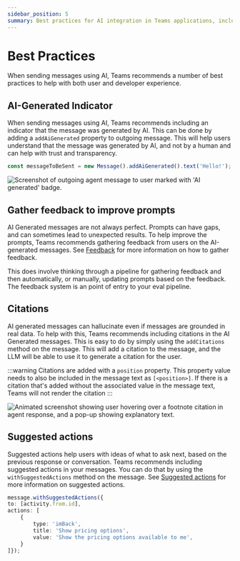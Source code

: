 ```yaml
---
sidebar_position: 5
summary: Best practices for AI integration in Teams applications, including AI-generated indicators and user experience guidelines.
---
```



# Best Practices

When sending messages using AI, Teams recommends a number of best practices to help with both user and developer experience.

## AI-Generated Indicator

When sending messages using AI, Teams recommends including an indicator that the message was generated by AI. This can be done by adding a `addAiGenerated` property to outgoing message. This will help users understand that the message was generated by AI, and not by a human and can help with trust and transparency.

```typescript
const messageToBeSent = new Message().addAiGenerated().text('Hello!');
```

![Screenshot of outgoing agent message to user marked with 'AI generated' badge.](/screenshots/ai-generated.gif)

## Gather feedback to improve prompts

AI Generated messages are not always perfect. Prompts can have gaps, and can sometimes lead to unexpected results. To help improve the prompts, Teams recommends gathering feedback from users on the AI-generated messages. See [Feedback](../feedback) for more information on how to gather feedback.

This does involve thinking through a pipeline for gathering feedback and then automatically, or manually, updating prompts based on the feedback. The feedback system is an point of entry to your eval pipeline.

## Citations

AI generated messages can hallucinate even if messages are grounded in real data. To help with this, Teams recommends including citations in the AI Generated messages. This is easy to do by simply using the `addCitations` method on the message. This will add a citation to the message, and the LLM will be able to use it to generate a citation for the user.

:::warning
Citations are added with a `position` property. This property value needs to also be included in the message text as `[<position>]`. If there is a citation that's added without the associated value in the message text, Teams will not render the citation
:::

<FileCodeBlock
    lang="typescript"
    src="/generated-snippets/ts/simple-rag.snippet.citation-example.ts"
/>

![Animated screenshot showing user hovering over a footnote citation in agent response, and a pop-up showing explanatory text.](/screenshots/citation.gif)

## Suggested actions

Suggested actions help users with ideas of what to ask next, based on the previous response or conversation. Teams recommends including suggested actions in your messages. You can do that by using the `withSuggestedActions` method on the message. See [Suggested actions](https://learn.microsoft.com/microsoftteams/platform/bots/how-to/conversations/prompt-suggestions) for more information on suggested actions.

```typescript
message.withSuggestedActions({
to: [activity.from.id],
actions: [
    {
        type: 'imBack',
        title: 'Show pricing options',
        value: 'Show the pricing options available to me',
    }
]});
```
